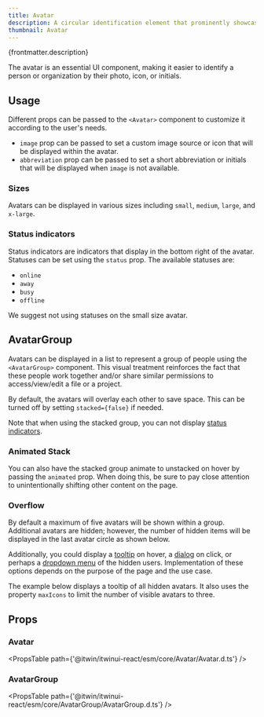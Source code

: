 ```yaml
---
title: Avatar
description: A circular identification element that prominently showcases the user's customized profile picture or their first and last name initials.
thumbnail: Avatar
---
```


<p>{frontmatter.description}</p>

<LiveExample src='Avatar.main.jsx'>
  <AllExamples.AvatarMainExample client:load />
</LiveExample>

The avatar is an essential UI component, making it easier to identify a person or organization by their photo, icon, or initials.

## Usage

Different props can be passed to the `<Avatar>` component to customize it according to the user's needs.

- `image` prop can be passed to set a custom image source or icon that will be displayed within the avatar.
- `abbreviation` prop can be passed to set a short abbreviation or initials that will be displayed when `image` is not available.

<LiveExample src='Avatar.types.jsx'>
  <AllExamples.AvatarTypesExample client:load />
</LiveExample>

### Sizes

Avatars can be displayed in various sizes including `small`, `medium`, `large`, and `x-large`.

<LiveExample src='Avatar.sizes.jsx'>
  <AllExamples.AvatarSizesExample client:load />
</LiveExample>

### Status indicators

Status indicators are indicators that display in the bottom right of the avatar. Statuses can be set using the `status` prop. The available statuses are:

- `online`
- `away`
- `busy`
- `offline`

We suggest not using statuses on the small size avatar.

<LiveExample src='Avatar.statuses.jsx'>
  <AllExamples.AvatarStatusesExample client:load />
</LiveExample>

## AvatarGroup

Avatars can be displayed in a list to represent a group of people using the `<AvatarGroup>` component. This visual treatment reinforces the fact that these people work together and/or share similar permissions to access/view/edit a file or a project.

By default, the avatars will overlay each other to save space. This can be turned off by setting `stacked={false}` if needed.

Note that when using the stacked group, you can not display [status indicators](#status-indicators).

<LiveExample src='Avatar.groupstacked.jsx'>
  <AllExamples.AvatarGroupStackedExample client:load />
</LiveExample>

### Animated Stack

You can also have the stacked group animate to unstacked on hover by passing the `animated` prop. When doing this, be sure to pay close attention to unintentionally shifting other content on the page.

<LiveExample src='Avatar.groupanimated.jsx'>
  <AllExamples.AvatarGroupAnimatedExample client:load />
</LiveExample>

### Overflow

By default a maximum of five avatars will be shown within a group. Additional avatars are hidden; however, the number of hidden items will be displayed in the last avatar circle as shown below.

<LiveExample src='Avatar.groupoverflow.jsx'>
  <AllExamples.AvatarGroupOverflowExample client:load />
</LiveExample>

Additionally, you could display a [tooltip](tooltip) on hover, a [dialog](dialog) on click, or perhaps a [dropdown menu](dropdownmenu) of the hidden users. Implementation of these options depends on the purpose of the page and the use case.

The example below displays a tooltip of all hidden avatars. It also uses the property `maxIcons` to limit the number of visible avatars to three.

<LiveExample src='Avatar.groupoverflowtooltip.jsx'>
  <AllExamples.AvatarGroupOverflowTooltipExample client:load />
</LiveExample>

## Props

### Avatar

<PropsTable path={'@itwin/itwinui-react/esm/core/Avatar/Avatar.d.ts'} />

### AvatarGroup

<PropsTable path={'@itwin/itwinui-react/esm/core/AvatarGroup/AvatarGroup.d.ts'} />
